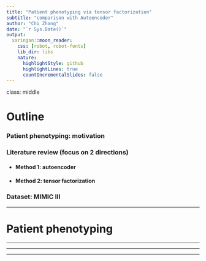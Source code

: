 ```yaml
---
title: "Patient phenotyping via tensor factorization"
subtitle: "comparison with Autoencoder"
author: "Chi Zhang"
date: "`r Sys.Date()`"
output:
  xaringan::moon_reader:
    css: [robot, robot-fonts]
    lib_dir: libs
    nature:
      highlightStyle: github
      highlightLines: true
      countIncrementalSlides: false
---
```





class: middle

# Outline

### Patient phenotyping: motivation
### Literature review (focus on 2 directions)

  - #### Method 1: autoencoder 
  - #### Method 2: tensor factorization
  
### Dataset: MIMIC III 



---

# Patient phenotyping




---






---







---
